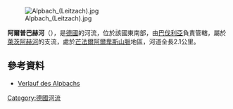 {{Coord|47.68474|N|11.98114|E|display=title}}
[[Image:Alpbach_(Leitzach).jpg|right]]

'''阿爾普巴赫河'''（{{lang-de|Alpbach}}），是[[德國|德國]]的河流，位於該國東南部，由[[巴伐利亞|巴伐利亞]]負責管轄，屬於[[萊茨阿赫河|萊茨阿赫河]]的支流，處於[[芒法爾阿爾卑斯山脈|芒法爾阿爾卑斯山脈]]地區，河道全長2.1公里。

==參考資料==
* [https://geoportal.bayern.de/bayernatlas/index.html?X=5282402.16&Y=4499110.98&zoom=10&lang=de&topic=ba&bgLayer=tk&catalogNodes=122 Verlauf des Alpbachs] {{Wayback|url=https://geoportal.bayern.de/bayernatlas/index.html?X=5282402.16&Y=4499110.98&zoom=10&lang=de&topic=ba&bgLayer=tk&catalogNodes=122 |date=20190329210336 }}

{{Germany-geo-stub}}
[[Category:德國河流|Category:德國河流]]